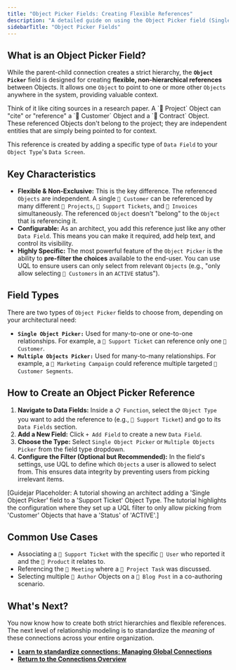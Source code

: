 ```yaml
---
title: "Object Picker Fields: Creating Flexible References"
description: "A detailed guide on using the Object Picker field (Single or Multiple) to create flexible, direct references from one Object to another, including how to filter the available options."
sidebarTitle: "Object Picker Fields"
---
```


## What is an Object Picker Field?

While the parent-child connection creates a strict hierarchy, the **`Object Picker`** field is designed for creating **flexible, non-hierarchical references** between Objects. It allows one `Object` to point to one or more other `Objects` anywhere in the system, providing valuable context.

<Tip>
  Think of it like citing sources in a research paper. A `🧊 Project` Object can "cite" or "reference" a `🧊 Customer` Object and a `🧊 Contract` Object. These referenced Objects don't belong to the project; they are independent entities that are simply being pointed to for context.
</Tip>

This reference is created by adding a specific type of `Data Field` to your `Object Type`'s `Data Screen`.

## Key Characteristics

- **Flexible & Non-Exclusive:** This is the key difference. The referenced `Objects` are independent. A single `🧊 Customer` can be referenced by many different `🧊 Projects`, `🧊 Support Tickets`, and `🧊 Invoices` simultaneously. The referenced `Object` doesn't "belong" to the `Object` that is referencing it.
- **Configurable:** As an architect, you add this reference just like any other `Data Field`. This means you can make it required, add help text, and control its visibility.
- **Highly Specific:** The most powerful feature of the `Object Picker` is the ability to **pre-filter the choices** available to the end-user. You can use UQL to ensure users can only select from relevant `Objects` (e.g., "only allow selecting `🧊 Customers` in an `ACTIVE` status").

## Field Types

There are two types of `Object Picker` fields to choose from, depending on your architectural need:

- **`Single Object Picker:`** Used for many-to-one or one-to-one relationships. For example, a `🧊 Support Ticket` can reference only one `🧊 Customer`.
- **`Multiple Objects Picker:`** Used for many-to-many relationships. For example, a `🧊 Marketing Campaign` could reference multiple targeted `🧊 Customer Segments`.

## How to Create an Object Picker Reference

1. **Navigate to Data Fields:** Inside a `📋 Function`, select the `Object Type` you want to add the reference to (e.g., `🧊 Support Ticket`) and go to its `Data Fields` section.
2. **Add a New Field:** Click `+ Add Field` to create a new `Data Field`.
3. **Choose the Type:** Select `Single Object Picker` or `Multiple Objects Picker` from the field type dropdown.
4. **Configure the Filter (Optional but Recommended):** In the field's settings, use UQL to define which `Objects` a user is allowed to select from. This ensures data integrity by preventing users from picking irrelevant items.

[Guidejar Placeholder: A tutorial showing an architect adding a 'Single Object Picker' field to a 'Support Ticket' Object Type. The tutorial highlights the configuration where they set up a UQL filter to only allow picking from 'Customer' Objects that have a 'Status' of 'ACTIVE'.]

## Common Use Cases

- Associating a `🧊 Support Ticket` with the specific `🧊 User` who reported it and the `🧊 Product` it relates to.
- Referencing the `🧊 Meeting` where a `🧊 Project Task` was discussed.
- Selecting multiple `🧊 Author` Objects on a `🧊 Blog Post` in a co-authoring scenario.

## What's Next?

You now know how to create both strict hierarchies and flexible references. The next level of relationship modeling is to standardize the _meaning_ of these connections across your entire organization.

- [**Learn to standardize connections: Managing Global Connections**](/platform/core-concepts/object-connections/global-connections)
- [**Return to the Connections Overview**](/platform/core-concepts/object-connections)